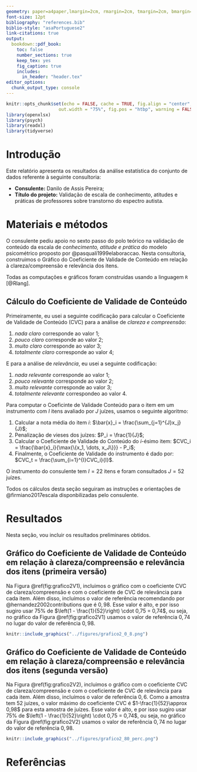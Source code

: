 ```yaml
---
geometry: paper=a4paper,lmargin=2cm, rmargin=2cm, tmargin=2cm, bmargin=2cm
font-size: 12pt
bibliography: "references.bib"
biblio-style: "asaPortuguese2"
link-citations: true
output: 
  bookdown::pdf_book:
    toc: false
    number_sections: true
    keep_tex: yes
    fig_caption: true
    includes:
      in_header: "header.tex"
editor_options: 
  chunk_output_type: console
---
```


```r
knitr::opts_chunk$set(echo = FALSE, cache = TRUE, fig.align = "center",
                    out.width = "75%", fig.pos = "htbp", warning = FALSE)
library(openxlsx)
library(psych)
library(readxl)
library(tidyverse)
```

\onehalfspacing

  \begin{titlepage}
    \drop=0.1\textheight
    \centering
    \vspace*{\baselineskip}
    \rule{\textwidth}{1.6pt}\vspace*{-\baselineskip}\vspace*{2pt}
    \rule{\textwidth}{0.4pt}\\[\baselineskip]
    {\LARGE RELATÓRIO FINAL \\ 
    \vspace*{\baselineskip}
    VALIDAÇÃO DE ESCALA DE CONHECIMENTO, ATITUDES E PRÁTICAS DE PROFESSORES SOBRE O TRANSTORNO DO ESPECTRO AUTISTA -- FASE 2}\\[0.2\baselineskip]
    \rule{\textwidth}{0.4pt}\vspace*{-\baselineskip}\vspace{3.2pt}
    \rule{\textwidth}{1.6pt}\\[\baselineskip]
    \scshape
    Trabalho de consultoria realizado no contexto da ação de extensão da Universidade Federal da Bahia com título \textit{Consultoria Estatística}. \\
    \vspace*{2\baselineskip}
    Elaborado por \\[\baselineskip]
    {\Large Gilberto Pereira Sassi\par}
    \vfill
    {\scshape 2021} \\
    {\large Universidade Federal da Bahia}\\
    {\large Instituto de Matemática e Estatística}\\
    {\large Departamento de Estatística}\par
  \end{titlepage}

\newpage

\tableofcontents

\newpage

# Introdução

Este relatório apresenta os resultados da análise estatística do conjunto de dados referente à seguinte consultoria:

* **Consulente:** Danilo de Assis Pereira;
* **Título do projeto:** Validação de escala de conhecimento, atitudes e práticas de professores sobre transtorno do espectro autista.

# Materiais e métodos

O consulente pediu apoio no sexto passo do polo teórico na validação de conteúdo da escala de _conhecimento, atitude e prática _ do modelo psicométrico proposto por @pasquali1999elaboraccao. Nesta consultoria, construimos o Gráfico do Coeficiente de Validade de Conteúdo em relação à clareza/compreensão e relevância dos itens.

Todas as computações e gráficos foram construídas usando a linguagem `R` [@Rlang].

## Cálculo do Coeficiente de Validade de Conteúdo

Primeiramente, eu usei a seguinte codificação para calcular o Coeficiente de Validade de Conteúdo (CVC) para a análise de _clareza e compreensão_:

1. _nada claro_ corresponde ao valor 1;
2. _pouco claro_ corresponde ao valor 2;
3. _muito claro_ corresponde ao valor 3;
4. _totalmente claro_ corresponde ao valor 4;

E para a análise de _relevância_, eu usei a seguinte codificação:

1. _nada relevante_ corresponde ao valor 1;
2. _pouco relevante_ corresponde ao valor 2;
3. _muito relevante_ corresponde ao valor 3;
4. _totalmente relevante_ correspondeo ao valor 4.


Para computar o Coeficinte de Validade Conteúdo para o item em um instrumento com $I$ itens avaliado por $J$ juízes, usamos o seguinte algoritmo:

1. Calcular a nota média do item $i$: $\bar{x}_i = \frac{\sum_{j=1}^{J}x_j}{J}$;
1. Penalização de vieses dos juízes: $P_i = \frac{1}{J}$;
1. Calcular o Coeficiente de Validade do Conteúdo do $i$-ésimo item: $CVC_i = \frac{\bar{x}_i}{\max{\{x_1, \dots, x_J\}}} - P_i$;
1. Finalmente, o Coeficiente de Validade do instrumento é dado por: $CVC_t = \frac{\sum_{i=1}^{I}CVC_i}{I}$.

O instrumento do consulente tem $I = 22$ itens e foram consultados $J = 52$ juízes.

Todos os cálculos desta seção seguiram as instruções e orientações de @firmiano2017escala disponbilizadas pelo consulente.

\newpage

# Resultados

Nesta seção, vou incluir os resultados preliminares obtidos.

## Gráfico do Coeficiente de Validade de Conteúdo em relação à clareza/compreensão e relevância dos itens (primeira versão)

Na Figura \@ref(fig:grafico2V1), incluimos o gráfico com o coeficiente CVC de clareza/compreensão e com o coeficiente de CVC de relevância para cada item. Além disso, incluímos o valor de referência recomendando por @hernandez2002contributions que é $0,98$. Esse valor é alto, e por isso sugiro usar $75\%$ de $\left(1 - \frac{1}{52}\right) \cdot 0,75 = 0,74$, ou seja, no gráfico da Figura \@ref(fig:grafico2V1) usamos o valor de referência $0,74$ no lugar do valor de referência $0,98$.

```r
knitr::include_graphics("../figures/grafico2_0_8.png")
```

\newpage

## Gráfico do Coeficiente de Validade de Conteúdo em relação à clareza/compreensão e relevância dos itens (segunda versão)

Na Figura \@ref(fig:grafico2V2), incluimos o gráfico com o coeficiente CVC de clareza/compreensão e com o coeficiente de CVC de relevância para cada item. Além disso, incluímos o valor de referência $0,6$. Como a amostra tem 52 juízes, o valor máximo do coeficiente CVC é $1-\frac{1}{52}\approx 0,98$ para esta amostra de juízes. Esse valor é alto, e por isso sugiro usar $75\%$ de $\left(1 - \frac{1}{52}\right) \cdot 0,75 = 0,74$, ou seja, no gráfico da Figura \@ref(fig:grafico2V2) usamos o valor de referência $0,74$ no lugar do valor de referência $0,98$.

```r
knitr::include_graphics("../figures/grafico2_80_perc.png")
```

\cleardoublepage

# Referências
